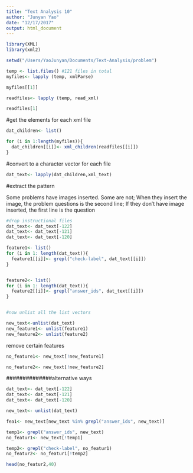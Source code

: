 ```yaml
---
title: "Text Analysis 10"
author: "Junyan Yao"
date: "12/17/2017"
output: html_document
---
```


```r
library(XML)
library(xml2)
```



```r
setwd("/Users/YaoJunyan/Documents/Text-Analysis/problem")

temp <- list.files() #121 files in total
myfiles<- lapply (temp, xmlParse)

myfiles[[1]]

readfiles<- lapply (temp, read_xml)

readfiles[1]

```

#get the elements for each xml file
```r
dat_children<- list()

for (i in 1:length(myfiles)){
  dat_children[[i]]<- xml_children(readfiles[[i]])
}

```

#convert to a character vector for each file
```r
dat_text<- lapply(dat_children,xml_text)
```
#extract the pattern

Some problems have images inserted. Some are not;
When they insert the image, the problem questions is the second line;
If they don't have image inserted, the first line is the question

```r

#drop instructional files
dat_text<- dat_text[-122]
dat_text<- dat_text[-121]
dat_text<- dat_text[-120]

feature1<- list()
for (i in 1: length(dat_text)){
  feature1[[i]]<- grepl("check-label", dat_text[[i]])
}


feature2<- list()
for (i in 1: length(dat_text)){
  feature2[[i]]<- grepl("answer_ids", dat_text[[i]])
}


#now unlist all the list vectors

new_text<-unlist(dat_text)
new_feature1<- unlist(feature1)
new_feature2<- unlist(feature2)

```


remove certain features
```r
no_feature1<- new_text[!new_feature1]

no_feature2<- new_text[!new_feature2]

```


##############alternative ways


```r

dat_text<- dat_text[-122]
dat_text<- dat_text[-121]
dat_text<- dat_text[-120]

new_text<- unlist(dat_text)

fea1<- new_text[new_text %in% grepl("answer_ids", new_text)]

temp1<- grepl("answer_ids", new_text)
no_featur1<- new_text[!temp1]

temp2<- grepl("check-label", no_featur1)
no_featur2<- no_featur1[!temp2]

head(no_featur2,40)
```
